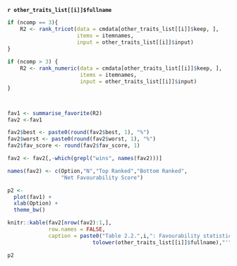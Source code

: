 
**`r other_traits_list[[i]]$fullname`**

```r
if (ncomp == 3){
    R2 <- rank_tricot(data = cmdata[other_traits_list[[i]]$keep, ],
                      items = itemnames,
                      input = other_traits_list[[i]]$input)
}
  
if (ncomp > 3) {
    R2 <- rank_numeric(data = cmdata[other_traits_list[[i]]$keep, ],
                       items = itemnames,
                       input = other_traits_list[[i]]$input)
}



fav1 <- summarise_favorite(R2)
fav2 <-fav1

fav2$best <- paste0(round(fav2$best, 1), "%")
fav2$worst <- paste0(round(fav2$worst, 1), "%")
fav2$fav_score <- round(fav2$fav_score, 1)

fav2 <- fav2[,-which(grepl("wins", names(fav2)))]

names(fav2) <- c(Option,"N","Top Ranked","Bottom Ranked",
                 "Net Favourability Score")

p2 <- 
  plot(fav1) +
  xlab(Option) +
  theme_bw()

```

```r
knitr::kable(fav2[nrow(fav2):1,],
             row.names = FALSE,
             caption = paste0("Table 2.2.",i,": Favourability statistics for '",
                           tolower(other_traits_list[[i]]$fullname),"'"))
```

```r
p2
```




